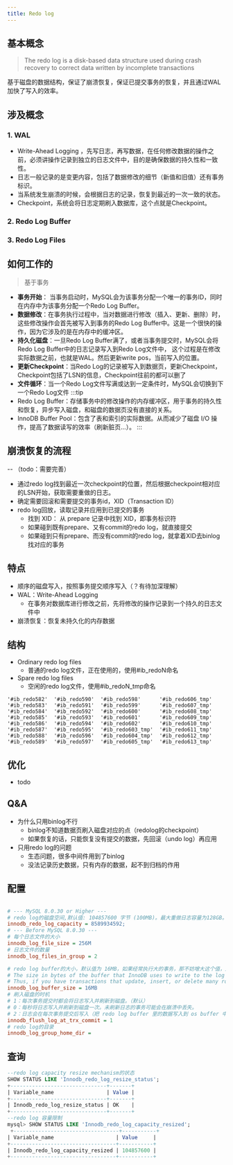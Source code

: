 ```yaml
---
title: Redo log
---
```


## 基本概念
> The redo log is a disk-based data structure used during crash recovery to correct data written by incomplete transactions

  基于磁盘的数据结构，保证了崩溃恢复，保证已提交事务的恢复，并且通过WAL加快了写入的效率。

## 涉及概念
### 1. WAL
* Write-Ahead Logging ，先写日志，再写数据，在任何修改数据的操作之前，必须讲操作记录到独立的日志文件中，目的是确保数据的持久性和一致性。
* 日志一般记录的是变更内容，包括了数据修改的细节（新值和旧值）还有事务标识。
* 当系统发生崩溃的时候，会根据日志的记录，恢复到最近的一次一致的状态。
* Checkpoint，系统会将日志定期刷入数据库，这个点就是Checkpoint。
### 2. Redo Log Buffer
### 3. Redo Log Files

## 如何工作的
> 基于事务

* **事务开始**： 当事务启动时，MySQL会为该事务分配一个唯一的事务ID，同时在内存中为该事务分配一个Redo Log Buffer。
* **数据修改**：在事务执行过程中，当对数据进行修改（插入、更新、删除）时，这些修改操作会首先被写入到事务的Redo Log Buffer中。这是一个很快的操作，因为它涉及的是在内存中的缓冲区。
* **持久化磁盘**：一旦Redo Log Buffer满了，或者当事务提交时，MySQL会将Redo Log Buffer中的日志记录写入到Redo Log文件中，
这个过程是在修改实际数据之前，也就是WAL。然后更新write pos，当前写入的位置。
* **更新Checkpoint**：当Redo Log的记录被写入到数据页，更新Checkpoint，Checkpoint包括了LSN的信息，Checkpoint往前的都可以删了
* **文件循环**：当一个Redo Log文件写满或达到一定条件时，MySQL会切换到下一个Redo Log文件
:::tip
 * Redo Log Buffer：存储事务中的修改操作的内存缓冲区，用于事务的持久性和恢复，异步写入磁盘，和磁盘的数据页没有直接的关系。  
 * InnoDB Buffer Pool：包含了表和索引的实际数据。从而减少了磁盘 I/O 操作，提高了数据读写的效率（刷新脏页...）。
:::

## 崩溃恢复的流程 
-- （todo：需要完善）
* 通过redo log找到最近一次checkpoint的位置，然后根据checkpoint相对应的LSN开始，获取需要重做的日志。
* 确定需要回滚和需要提交的事务id，XID（Transaction ID）
* redo log回放，读取记录并应用到已提交的事务
  * 找到 XID： 从 prepare 记录中找到 XID，即事务标识符
  * 如果碰到既有prepare、又有commit的redo log，就直接提交
  * 如果碰到只有prepare、而没有commit的redo log，就拿着XID去binlog找对应的事务

## 特点
* 顺序的磁盘写入，按照事务提交顺序写入（？有待加深理解）
* WAL：Write-Ahead Logging
  * 在事务对数据库进行修改之前，先将修改的操作记录到一个持久的日志文件中
* 崩溃恢复：恢复未持久化的内存数据


## 结构
* Ordinary redo log files
  * 普通的redo log文件，正在使用的，使用#ib_redoN命名
* Spare redo log files
  * 空闲的redo log文件，使用#ib_redoN_tmp命名

```
'#ib_redo582'  '#ib_redo590'  '#ib_redo598'      '#ib_redo606_tmp'
'#ib_redo583'  '#ib_redo591'  '#ib_redo599'      '#ib_redo607_tmp'
'#ib_redo584'  '#ib_redo592'  '#ib_redo600'      '#ib_redo608_tmp'
'#ib_redo585'  '#ib_redo593'  '#ib_redo601'      '#ib_redo609_tmp'
'#ib_redo586'  '#ib_redo594'  '#ib_redo602'      '#ib_redo610_tmp'
'#ib_redo587'  '#ib_redo595'  '#ib_redo603_tmp'  '#ib_redo611_tmp'
'#ib_redo588'  '#ib_redo596'  '#ib_redo604_tmp'  '#ib_redo612_tmp'
'#ib_redo589'  '#ib_redo597'  '#ib_redo605_tmp'  '#ib_redo613_tmp'
```
## 优化
* todo

## Q&A
* 为什么只用binlog不行
  * binlog不知道数据页刷入磁盘对应的点（redolog的checkpoint）
  * 如果恢复的话，只能恢复没有提交的数据，先回滚（undo log）再应用
* 只用redo log的问题
  * 生态问题，很多中间件用到了binlog
  * 没法记录历史数据，只有内存的数据，起不到归档的作用

## 配置
```ini

# --- MySQL 8.0.30 or Higher ---
# redo log的磁盘空间,默认值: 104857600 字节 (100MB)。最大重做日志容量为128GB。
innodb_redo_log_capacity = 8589934592;
# --- Before MySQL 8.0.30 ---
# 每个日志文件的大小
innodb_log_file_size = 256M
# 日志文件的数量
innodb_log_files_in_group = 2 

# redo log buffer的大小，默认值为 16MB，如果经常执行大的事务，那不妨增大这个值，这样就可以在事务提交之前避免写入磁盘
# The size in bytes of the buffer that InnoDB uses to write to the log files on disk. The default is 16MB. A large log buffer enables large transactions to run without the need to write the log to disk before the transactions commit. 
# Thus, if you have transactions that update, insert, or delete many rows, making the log buffer larger saves disk I/O
innodb_log_buffer_size = 16MB
# 刷入磁盘的时机
# 1：每次事务提交时都会将日志写入并刷新到磁盘。（默认）
# 0：每秒将日志写入并刷新到磁盘一次。未刷新日志的事务可能会在崩溃中丢失。
# 2：日志会在每次事务提交后写入（把 redo log buffer 里的数据写入到 os buffer 中，但不立即执行fsync () ），并每秒刷新到磁盘一次。未刷新日志的事务可能会在崩溃中丢失。
innodb_flush_log_at_trx_commit = 1
# redo log的目录
innodb_log_group_home_dir = 

```
## 查询
```sql
--redo log capacity resize mechanism的状态
SHOW STATUS LIKE 'Innodb_redo_log_resize_status';
+-------------------------------+-------+
| Variable_name                 | Value |
+-------------------------------+-------+
| Innodb_redo_log_resize_status | OK    |
+-------------------------------+-------+
--redo log 容量限制
mysql> SHOW STATUS LIKE 'Innodb_redo_log_capacity_resized';
 +----------------------------------+-----------+
| Variable_name                    | Value     |
+----------------------------------+-----------+
| Innodb_redo_log_capacity_resized | 104857600 |
+----------------------------------+-----------+

```